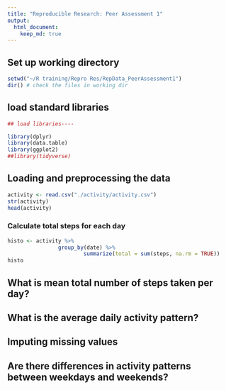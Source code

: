 ```yaml
---
title: "Reproducible Research: Peer Assessment 1"
output: 
  html_document:
    keep_md: true
---
```

## Set up working directory
```r
setwd("~/R training/Repro Res/RepData_PeerAssessment1")
dir() # check the files in working dir
```
## load standard libraries
```r
## load libraries----

library(dplyr)
library(data.table)
library(ggplot2)
##library(tidyverse)

```

## Loading and preprocessing the data

```r
activity <- read.csv("./activity/activity.csv")
str(activity)
head(activity)
```
### Calculate total steps for each day

```r
histo <- activity %>%
                group_by(date) %>%
                        summarize(total = sum(steps, na.rm = TRUE))
histo
```

## What is mean total number of steps taken per day?



## What is the average daily activity pattern?



## Imputing missing values



## Are there differences in activity patterns between weekdays and weekends?
